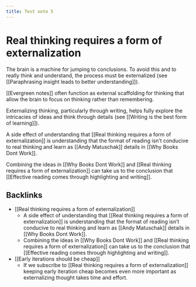 ```yaml
---
title: Test note 5
---
```


# Real thinking requires a form of externalization

The brain is a machine for jumping to conclusions. To avoid this and to really think and understand, the process must be externalized (see [[Paraphrasing insight leads to better understanding]]).

[[Evergreen notes]] often function as external scaffolding for thinking that allow the brain to focus on thinking rather than remembering.

Externalizing thinking, particularly through writing, helps fully explore the intricacies of ideas and think through details (see [[Writing is the best form of learning]]).

A side effect of understanding that [[Real thinking requires a form of externalization]] is understanding that the format of reading isn’t conducive to real thinking and learn as [[Andy Matuschak]] details in [[Why Books Dont Work]].

Combining the ideas in [[Why Books Dont Work]] and [[Real thinking requires a form of externalization]] can take us to the conclusion that [[Effective reading comes through highlighting and writing]].

## Backlinks

- [[Real thinking requires a form of externalization]]
  - A side effect of understanding that [[Real thinking requires a form of externalization]] is understanding that the format of reading isn’t conducive to real thinking and learn as [[Andy Matuschak]] details in [[Why Books Dont Work]].
  - Combining the ideas in [[Why Books Dont Work]] and [[Real thinking requires a form of externalization]] can take us to the conclusion that [[Effective reading comes through highlighting and writing]].
- [[Early iterations should be cheap]]
  - If we subscribe to [[Real thinking requires a form of externalization]] keeping early iteration cheap becomes even more important as externalizing thought takes time and effort.
